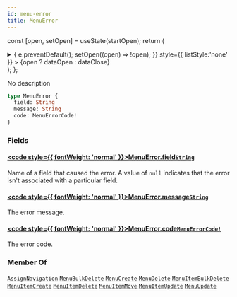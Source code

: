 ```yaml
---
id: menu-error
title: MenuError
---
```






const [open, setOpen] = useState(startOpen);
return (
<details {...(open ? { open: true } : {})} className="details" style={{ border:'none', boxShadow:'none', background:'var(--ifm-background-color)' }}>
<summary
onClick={(e) => {
e.preventDefault();
setOpen((open) => !open);
}}
style={{ listStyle:'none' }} >
{open ? dataOpen : dataClose}
</summary>
{open && children}
</details>
);
};

No description

```graphql
type MenuError {
  field: String
  message: String
  code: MenuErrorCode!
}
```

### Fields

#### [<code style={{ fontWeight: 'normal' }}>MenuError.<b>field</b></code>](#)<Bullet />[`String`](../../../api-reference/miscellaneous/scalars/string.mdx) <Badge class="badge badge--secondary" text="scalar"/> <Badge class="badge badge--secondary" text="miscellaneous"/>

Name of a field that caused the error. A value of `null` indicates that the error isn't associated with a particular field.

#### [<code style={{ fontWeight: 'normal' }}>MenuError.<b>message</b></code>](#)<Bullet />[`String`](../../../api-reference/miscellaneous/scalars/string.mdx) <Badge class="badge badge--secondary" text="scalar"/> <Badge class="badge badge--secondary" text="miscellaneous"/>

The error message.

#### [<code style={{ fontWeight: 'normal' }}>MenuError.<b>code</b></code>](#)<Bullet />[`MenuErrorCode!`](../../../api-reference/miscellaneous/enums/menu-error-code.mdx) <Badge class="badge badge--secondary" text="non-null"/> <Badge class="badge badge--secondary" text="enum"/> <Badge class="badge badge--secondary" text="miscellaneous"/>

The error code.

### Member Of

[`AssignNavigation`](../../../api-reference/menu/objects/assign-navigation.mdx) <Badge class="badge badge--secondary" text="object"/><Bullet />[`MenuBulkDelete`](../../../api-reference/menu/objects/menu-bulk-delete.mdx) <Badge class="badge badge--secondary" text="object"/><Bullet />[`MenuCreate`](../../../api-reference/menu/objects/menu-create.mdx) <Badge class="badge badge--secondary" text="object"/><Bullet />[`MenuDelete`](../../../api-reference/menu/objects/menu-delete.mdx) <Badge class="badge badge--secondary" text="object"/><Bullet />[`MenuItemBulkDelete`](../../../api-reference/menu/objects/menu-item-bulk-delete.mdx) <Badge class="badge badge--secondary" text="object"/><Bullet />[`MenuItemCreate`](../../../api-reference/menu/objects/menu-item-create.mdx) <Badge class="badge badge--secondary" text="object"/><Bullet />[`MenuItemDelete`](../../../api-reference/menu/objects/menu-item-delete.mdx) <Badge class="badge badge--secondary" text="object"/><Bullet />[`MenuItemMove`](../../../api-reference/menu/objects/menu-item-move.mdx) <Badge class="badge badge--secondary" text="object"/><Bullet />[`MenuItemUpdate`](../../../api-reference/menu/objects/menu-item-update.mdx) <Badge class="badge badge--secondary" text="object"/><Bullet />[`MenuUpdate`](../../../api-reference/menu/objects/menu-update.mdx) <Badge class="badge badge--secondary" text="object"/>
